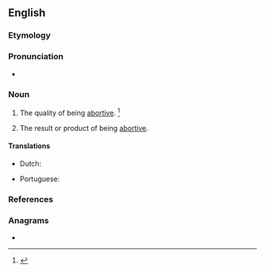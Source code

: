 ==English==

===Etymology===
{{suffix|en|abortive|ness}}

===Pronunciation===
* {{a|US}} {{IPA|en|/əˈbɔɹ.tɪv.nəs/}}

===Noun===
{{en-noun|-|+|new=1}}

# {{lb|en|uncountable}} The quality of being [[abortive]]. {{defdate|First attested in the early 17<sup>th</sup> century.}}<ref>{{R:SOED5|page=7}}</ref>
# {{lb|en|countable}} The result or product of being [[abortive]].

====Translations====
{{trans-top|quality of being abortive}}
* Dutch: {{t|nl|abortief karakter}}
{{trans-mid}}
* Portuguese: {{t|pt|abortividade|f}}
{{trans-bottom}}

===References===
<references/>

===Anagrams===
* {{anagrams|en|a=abeeinorsstv|beta versions}}